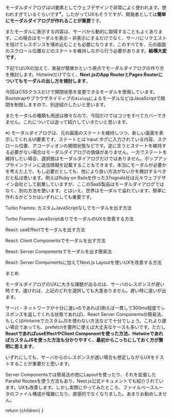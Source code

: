 
モーダルダイアログはUI要素としてウェブデザインで非常によく使われます。使われすぎているぐらいです<sup>※</sup>。したがってUXもそうですが、開発者としては**簡単にモーダルダイアログが作れることが重要**です。

またモーダルに表示する内容は、サーバから動的に取得することもよくあります。この場合はモーダルを表示・非表示にするだけでなく、サーバにリクエストを投げてレスポンスを埋め込むことも必要になります。このすべてを、元の画面のスクロール位置などのステートを維持しながら行う必要があります。**結構大変です**。

下記ではUXの加えて、実装が簡単かという視点でモーダルダイアログの作り方を検討します。Hotwireだけでなく、**Next.jsのApp RouterとPages Routerについてもモーダルの出し方を検討します**。

今回はCSSクラスだけで開閉状態を変更できるモーダルを使用しています。Bootstrapやブラウザネイティブの`dialog`によるモーダルなどはJavaScriptで開閉を制御しますので、別途紹介したいと思います。

またモーダルの種類も用途は様々なので、今回だけではコツをすべてカバーできません。これについては追って紹介していきたいと思います。

<p className="text-gray-500 text-sm leading-5">※) モーダルダイアログは、元の画面のステートを維持しつつ、新しい画面を表示してくれるUI要素です。ステートとは`input`タグに入力されている内容、スクロール位置、アコーディオンの開閉状態などです。逆に言うとステートを維持する必要がない場合はモーダルダイアログの価値がありません。一方でステートを維持したい場合、選択肢はモーダルダイアログだけではありません。ポップアップやインラインに追加情報を記載することもできます。本当にモーダルが必要かを考えた上で、もし必要だとしても、他により良い方法がないかを検討するべきだと私は思います。例えばRuby on Railsを作った37signals社は元々ウェブデザイン会社として創業していますが、ここのSaaS製品はモーダルダイアログではなく、別の方法を使います。とはいえ、世界はモーダルで溢れています。簡単に作れるかどうかはいずれにしても重要です。</p>

<H2WithHash id="turbo-without-custom-javascript">Turbo Frames: カスタムJavaScriptなしでモーダルを出す方法</H2WithHash>

<H2WithHash id="turbo-with-custom-javascript">Turbo Frames: JavaScriptありでモーダルのUXを改善する方法</H2WithHash>

<H2WithHash id="turbo-without-custom-javascript">React: useEffectでモーダルを出す方法</H2WithHash>

<H2WithHash id="turbo-without-custom-javascript">React: Client Componentsでモーダルを出す方法</H2WithHash>

<H2WithHash id="turbo-without-custom-javascript">React: Server Componentsでモーダルを出す簡易法</H2WithHash>

<H2WithHash id="turbo-without-custom-javascript">React: Server Componentsに加えてNext.js Layoutを使いUXを改善する方法</H2WithHash>

<H2WithHash id="summary">まとめ</H2WithHash>

モーダルダイアログのUXに大きな課題が出るのは、サーバのレスポンスが遅い時です。速ければ、上記のどれを選択しても大差ありません。遅い時に違いが出ます。

サーバ・ネットワークが十分に速いのであれば(例えば一貫して300ms程度でレスポンスを返してくれる状態であれば)、React Server Componentsの簡易法、もしくはHotwireでカスタムJSを使わない方法などで十分でしょう。これより遅い場合であっても、prefetchを要所に使えば大丈夫なケースも多いです。ただし**ReactであればuseEffectやClient Componentを使った方法、HotwireであればカスタムJSを使った方法も分かりやすく、最初からこっちにしておく方が賢明に思えます**。

いずれにしても、サーバからのレスポンスが遅い場合も想定しながらUXをテストすることが重要だと思います。

Server Componentsでは簡易法の他にLayoutを使ったり、それを拡張したParallel Routesを使う方法もあり、Next.js公式ドキュメントでも紹介されています。UXも改善します。しかし実際にやってみたところ、ファイルベースルータのファイル構成が複雑になり、直感的でなくなりました。あまりお勧めしません。


  return <CommentaryLayout
    title="Modal Dialogs"
    subtitle="モーダル"
    section="Commentary">
    <MDXRenderer>{children}</MDXRenderer>
  </CommentaryLayout>
}
